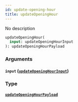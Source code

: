 ```yaml
---
id: update-opening-hour
title: updateOpeningHour
---
```


No description

```graphql
updateOpeningHour(
  input: updateOpeningHourInput
): updateOpeningHourPayload

```

### Arguments

#### `input` ([`updateOpeningHourInput`](/v1/inputs/update-opening-hour-input))

### Type

#### [`updateOpeningHourPayload`](/v1/objects/update-opening-hour-payload)
